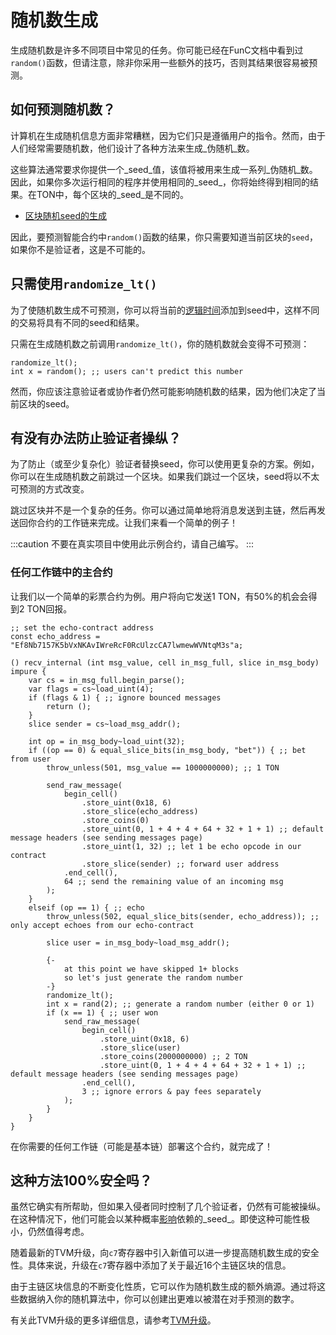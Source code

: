 # 随机数生成

生成随机数是许多不同项目中常见的任务。你可能已经在FunC文档中看到过`random()`函数，但请注意，除非你采用一些额外的技巧，否则其结果很容易被预测。

## 如何预测随机数？

计算机在生成随机信息方面非常糟糕，因为它们只是遵循用户的指令。然而，由于人们经常需要随机数，他们设计了各种方法来生成_伪随机_数。

这些算法通常要求你提供一个_seed_值，该值将被用来生成一系列_伪随机_数。因此，如果你多次运行相同的程序并使用相同的_seed_，你将始终得到相同的结果。在TON中，每个区块的_seed_是不同的。

- [区块随机seed的生成](/v3/guidelines/smart-contracts/security/random)

因此，要预测智能合约中`random()`函数的结果，你只需要知道当前区块的`seed`，如果你不是验证者，这是不可能的。

## 只需使用`randomize_lt()`

为了使随机数生成不可预测，你可以将当前的[逻辑时间](/v3/documentation/smart-contracts/message-management/messages-and-transactions#what-is-a-logical-time)添加到seed中，这样不同的交易将具有不同的seed和结果。

只需在生成随机数之前调用`randomize_lt()`，你的随机数就会变得不可预测：

```func
randomize_lt();
int x = random(); ;; users can't predict this number
```

然而，你应该注意验证者或协作者仍然可能影响随机数的结果，因为他们决定了当前区块的seed。

## 有没有办法防止验证者操纵？

为了防止（或至少复杂化）验证者替换seed，你可以使用更复杂的方案。例如，你可以在生成随机数之前跳过一个区块。如果我们跳过一个区块，seed将以不太可预测的方式改变。

跳过区块并不是一个复杂的任务。你可以通过简单地将消息发送到主链，然后再发送回你合约的工作链来完成。让我们来看一个简单的例子！

:::caution
不要在真实项目中使用此示例合约，请自己编写。
:::

### 任何工作链中的主合约

让我们以一个简单的彩票合约为例。用户将向它发送1 TON，有50%的机会会得到2 TON回报。

```func
;; set the echo-contract address
const echo_address = "Ef8Nb7157K5bVxNKAvIWreRcF0RcUlzcCA7lwmewWVNtqM3s"a;

() recv_internal (int msg_value, cell in_msg_full, slice in_msg_body) impure {
    var cs = in_msg_full.begin_parse();
    var flags = cs~load_uint(4);
    if (flags & 1) { ;; ignore bounced messages
        return ();
    }
    slice sender = cs~load_msg_addr();

    int op = in_msg_body~load_uint(32);
    if ((op == 0) & equal_slice_bits(in_msg_body, "bet")) { ;; bet from user
        throw_unless(501, msg_value == 1000000000); ;; 1 TON

        send_raw_message(
            begin_cell()
                .store_uint(0x18, 6)
                .store_slice(echo_address)
                .store_coins(0)
                .store_uint(0, 1 + 4 + 4 + 64 + 32 + 1 + 1) ;; default message headers (see sending messages page)
                .store_uint(1, 32) ;; let 1 be echo opcode in our contract
                .store_slice(sender) ;; forward user address
            .end_cell(),
            64 ;; send the remaining value of an incoming msg
        );
    }
    elseif (op == 1) { ;; echo
        throw_unless(502, equal_slice_bits(sender, echo_address)); ;; only accept echoes from our echo-contract

        slice user = in_msg_body~load_msg_addr();

        {-
            at this point we have skipped 1+ blocks
            so let's just generate the random number
        -}
        randomize_lt();
        int x = rand(2); ;; generate a random number (either 0 or 1)
        if (x == 1) { ;; user won
            send_raw_message(
                begin_cell()
                    .store_uint(0x18, 6)
                    .store_slice(user)
                    .store_coins(2000000000) ;; 2 TON
                    .store_uint(0, 1 + 4 + 4 + 64 + 32 + 1 + 1) ;; default message headers (see sending messages page)
                .end_cell(),
                3 ;; ignore errors & pay fees separately
            );
        }
    }
}
```

在你需要的任何工作链（可能是基本链）部署这个合约，就完成了！

## 这种方法100%安全吗？

虽然它确实有所帮助，但如果入侵者同时控制了几个验证者，仍然有可能被操纵。在这种情况下，他们可能会以某种概率[影响](/v3/guidelines/smart-contracts/security/random#conclusion)依赖的_seed_。即使这种可能性极小，仍然值得考虑。

随着最新的TVM升级，向`c7`寄存器中引入新值可以进一步提高随机数生成的安全性。具体来说，升级在`c7`寄存器中添加了关于最近16个主链区块的信息。

由于主链区块信息的不断变化性质，它可以作为随机数生成的额外熵源。通过将这些数据纳入你的随机算法中，你可以创建出更难以被潜在对手预测的数字。

有关此TVM升级的更多详细信息，请参考[TVM升级](/v3/documentation/tvm/changelog/tvm-upgrade-2023-07)。
